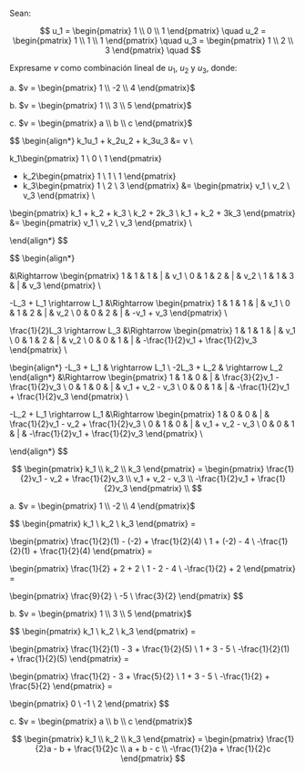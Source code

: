 Sean:

$$
u_1 = \begin{pmatrix} 1 \\ 0 \\ 1 \end{pmatrix} \quad
u_2 = \begin{pmatrix} 1 \\ 1 \\ 1 \end{pmatrix} \quad
u_3 = \begin{pmatrix} 1 \\ 2 \\ 3 \end{pmatrix} \quad
$$

Expresame $v$ como combinación lineal de $u_1$, $u_2$ y $u_3$, donde:

a. $v = \begin{pmatrix} 1 \\ -2 \\ 4 \end{pmatrix}$

b. $v = \begin{pmatrix} 1 \\ 3 \\ 5 \end{pmatrix}$

c. $v = \begin{pmatrix} a \\ b \\ c \end{pmatrix}$

$$
\begin{align*}
k_1u_1 + k_2u_2 + k_3u_3 &= v \\

k_1\begin{pmatrix} 1 \\ 0 \\ 1 \end{pmatrix}
+ k_2\begin{pmatrix} 1 \\ 1 \\ 1 \end{pmatrix}
+ k_3\begin{pmatrix} 1 \\ 2 \\ 3 \end{pmatrix}
&= \begin{pmatrix} v_1 \\ v_2 \\ v_3 \end{pmatrix} \\

\begin{pmatrix}
k_1 + k_2 + k_3 \\
k_2 + 2k_3 \\
k_1 + k_2 + 3k_3
\end{pmatrix}
&= \begin{pmatrix} v_1 \\ v_2 \\ v_3 \end{pmatrix} \\

\end{align*}
$$

$$
\begin{align*}

&\Rightarrow
\begin{pmatrix}
1 & 1 & 1 & | & v_1 \\
0 & 1 & 2 & | & v_2 \\
1 & 1 & 3 & | & v_3
\end{pmatrix} \\

-L_3 + L_1 \rightarrow L_1
&\Rightarrow
\begin{pmatrix}
1 & 1 & 1 & | & v_1 \\
0 & 1 & 2 & | & v_2 \\
0 & 0 & 2 & | & -v_1 + v_3
\end{pmatrix} \\

\frac{1}{2}L_3 \rightarrow L_3
&\Rightarrow
\begin{pmatrix}
1 & 1 & 1 & | & v_1 \\
0 & 1 & 2 & | & v_2 \\
0 & 0 & 1 & | & -\frac{1}{2}v_1 + \frac{1}{2}v_3
\end{pmatrix} \\

\begin{align*}
 -L_3 + L_1 & \rightarrow L_1 \\
-2L_3 + L_2 & \rightarrow L_2
\end{align*}
&\Rightarrow
\begin{pmatrix}
1 & 1 & 0 & | & \frac{3}{2}v_1 - \frac{1}{2}v_3 \\
0 & 1 & 0 & | & v_1 + v_2 - v_3 \\
0 & 0 & 1 & | & -\frac{1}{2}v_1 + \frac{1}{2}v_3
\end{pmatrix} \\

-L_2 + L_1 \rightarrow L_1
&\Rightarrow
\begin{pmatrix}
1 & 0 & 0 & | & \frac{1}{2}v_1 - v_2 + \frac{1}{2}v_3 \\
0 & 1 & 0 & | & v_1 + v_2 - v_3 \\
0 & 0 & 1 & | & -\frac{1}{2}v_1 + \frac{1}{2}v_3
\end{pmatrix} \\

\end{align*}
$$

$$
\begin{pmatrix} k_1 \\ k_2 \\ k_3 \end{pmatrix} =
\begin{pmatrix}
\frac{1}{2}v_1 - v_2 + \frac{1}{2}v_3 \\
v_1 + v_2 - v_3 \\
-\frac{1}{2}v_1 + \frac{1}{2}v_3
\end{pmatrix} \\
$$

a. $v = \begin{pmatrix} 1 \\ -2 \\ 4 \end{pmatrix}$

$$
\begin{pmatrix} k_1 \\ k_2 \\ k_3 \end{pmatrix} =

\begin{pmatrix}
\frac{1}{2}(1) - (-2) + \frac{1}{2}(4) \\
1 + (-2) - 4 \\
-\frac{1}{2}(1) + \frac{1}{2}(4)
\end{pmatrix} =

\begin{pmatrix}
\frac{1}{2} + 2 + 2 \\
1 - 2 - 4 \\
-\frac{1}{2} + 2
\end{pmatrix} =

\begin{pmatrix}
\frac{9}{2} \\
-5 \\
\frac{3}{2}
\end{pmatrix}
$$

b. $v = \begin{pmatrix} 1 \\ 3 \\ 5 \end{pmatrix}$

$$
\begin{pmatrix} k_1 \\ k_2 \\ k_3 \end{pmatrix} =

\begin{pmatrix}
\frac{1}{2}(1) - 3 + \frac{1}{2}(5) \\
1 + 3 - 5 \\
-\frac{1}{2}(1) + \frac{1}{2}(5)
\end{pmatrix} =

\begin{pmatrix}
\frac{1}{2} - 3 + \frac{5}{2} \\
1 + 3 - 5 \\
-\frac{1}{2} + \frac{5}{2}
\end{pmatrix} =

\begin{pmatrix} 0 \\ -1 \\ 2 \end{pmatrix}
$$

c. $v = \begin{pmatrix} a \\ b \\ c \end{pmatrix}$

$$
\begin{pmatrix} k_1 \\ k_2 \\ k_3 \end{pmatrix} =
\begin{pmatrix}
\frac{1}{2}a - b + \frac{1}{2}c \\
a + b - c \\
-\frac{1}{2}a + \frac{1}{2}c
\end{pmatrix}
$$
